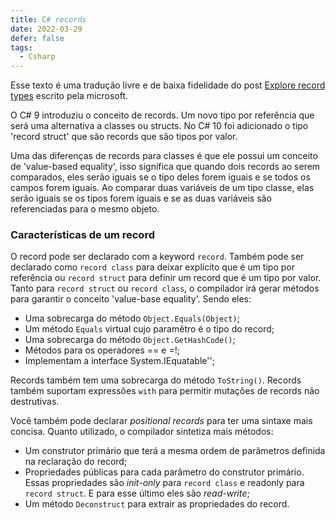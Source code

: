 ```yaml
---
title: C# records
date: 2022-03-29
defer: false
tags:
  - Csharp
---
```


Esse texto é uma tradução livre e de baixa fidelidade do post [Explore record types](https://docs.microsoft.com/en-us/dotnet/csharp/whats-new/tutorials/records)  escrito pela microsoft.

O C# 9 introduziu o conceito de records. Um novo tipo por referência que será uma alternativa a classes ou structs. No C# 10 foi adicionado o tipo 'record struct' que são records que são tipos por valor.

Uma das diferenças de records para classes é que ele possui um conceito de 'value-based equality', isso significa que quando dois records ao serem comparados,
eles serão iguais se o tipo deles forem iguais e se todos os campos forem iguais. 
Ao comparar duas variáveis de um tipo classe, elas serão iguais se os tipos forem iguais e se as duas variáveis são referenciadas para o mesmo objeto.

### Características de um record

O record pode ser declarado com a keyword `record`. Também pode ser declarado como `record class` para deixar explícito que é um tipo por referência ou `record struct` para definir um record que é um tipo por valor.
Tanto para `record struct` ou `record class`, o compilador irá gerar métodos para garantir o conceito 'value-base equality'. Sendo eles:
- Uma sobrecarga do método `Object.Equals(Object)`;
- Um método `Equals` virtual cujo paramêtro é o tipo do record;
- Uma sobrecarga do método `Object.GetHashCode()`;
- Métodos para os operadores == e =!;
- Implementam a interface System.IEquatable'<T>';


Records também tem uma sobrecarga do método `ToString()`. Records também suportam expressões `with` para permitir mutações de records não destrutivas.

Você também pode declarar *positional records* para ter uma sintaxe mais concisa. Quanto utilizado, o compilador sintetiza mais métodos:

- Um construtor primário que terá a mesma ordem de parâmetros definida na reclaração do record;
- Propriedades públicas para cada parâmetro do construtor primário. Essas propriedades são *init-only* para `record class` e readonly para `record struct`. E para esse último eles são *read-write*;
- Um método `Deconstruct` para extrair as propriedades do record.


